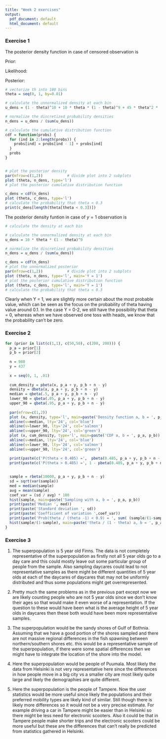 ```yaml
---
title: "Week 2 exercises"
output:
  pdf_document: default
  html_document: default
---
```



### Exercise 1

The posterior density function in case of censored observation is 

Prior:
\begin{equation}
P(\theta) \propto \theta^{0} (1 - \theta)^{0}
\end{equation}

Likelihood:
\begin{equation}
P(y | \theta) = {10\choose 0} (1 - \theta)^{10} + {10\choose 1} \theta (1 - \theta)^{9} + {10\choose 2} \theta (1 - \theta)^{8}
\end{equation}

Posterior:
\begin{equation}
P(\theta | y) \propto {10\choose 0} (1 - \theta)^{10} + {10\choose 1} \theta (1 - \theta)^{9} + {10\choose 2} \theta^{2} (1 - \theta)^{8}
\end{equation}
\begin{equation}
P(\theta | y) \propto (1 - \theta)^{10} + 10 \theta (1 - \theta)^{9} + 45 \theta^{2} (1 - \theta)^{8}
\end{equation}


```r
# vectorize th into 100 bins
theta = seq(0, 1, by=0.01)

# calculate the unnormalized density at each bin
u_dens = (1 - theta)^10 + 10 * theta * (1 - theta)^9 + 45 * theta^2 * (1 - theta)^8

# normalize the discretized probability densities
n_dens = u_dens / (sum(u_dens))

# calculate the cumulative distribution function
cdf = function(probs) {
  for (ind in 2:length(probs)) {
    probs[ind] = probs[ind - 1] + probs[ind]
  }
  probs
}


# plot the posterior density
par(mfrow=c(1,2))           # divide plot into 2 subplots
plot (theta, n_dens, type='l')
# plot the posterior cumulative distribution function

c_dens = cdf(n_dens)
plot (theta, c_dens, type='l')
# calculate the probability that theta < 0.3
print(c_dens[length(theta[theta < 0.3])])


```

The posterior density funtion in case of $y=1$ observation is

\begin{equation}
P(\theta | y) \propto 10 \theta (1 - \theta)^{9}
\end{equation}

```r
# calculate the density at each bin

# calculate the unnormalized density at each bin
u_dens = 10 * theta * (1 - theta)^9

# normalize the discretized probability densities
n_dens = u_dens / (sum(u_dens))

c_dens = cdf(n_dens)
# plot the unnormalized posterior
par(mfrow=c(1,2))           # divide plot into 2 subplots
plot (theta, n_dens, type='l', main='Y = 1')
# plot the posterior cumulative distribution function
plot (theta, c_dens, type='l', main='Y = 1')
# calculate the probability that theta < 0.3

```

Clearly when Y = 1, we are slightly more certain about the most probable value, which can be seen as the focus on the probability of theta having value around 0.1. In the case Y = 0-2, we still have the possibility that theta = 0, whereas when we have observed one toss with heads, we know that the probability can't be zero.

### Exercise 2

```r
for (prior in list(c(1,1), c(50,50), c(200, 200))) {
  p_a = prior[1]
  p_b = prior[2]
  
  n = 980
  y = 437
  
  x = seq(0, 1, .01)
  
  cum_density = pbeta(x, p_a + y, p_b + n - y)
  density = dbeta(x, p_a + y, p_b + n - y)
  median = qbeta(.5, p_a + y, p_b + n - y)
  lower_90 = qbeta(.05, p_a + y, p_b + n - y)
  upper_90 = qbeta(.95, p_a + y, p_b + n - y)
  
  par(mfrow=c(1,2))
  plot (x, density, type='l', main=paste('Density function a, b = ', p_a, p_b))
  abline(v=median, lty='24', col='blue')
  abline(v=lower_90, lty='24', col='salmon')
  abline(v=upper_90, lty='24', col='green')
  plot (x, cum_density, type='l', main=paste('CDF a, b = ', p_a, p_b))
  abline(v=median, lty='24', col='blue')
  abline(v=lower_90, lty='24', col='salmon')
  abline(v=upper_90, lty='24', col='green')

  print(paste(c('P(theta < 0.485) =',  pbeta(0.485, p_a + y, p_b + n - y))))
  print(paste(c('P(theta > 0.485) =', 1 - pbeta(0.485, p_a + y, p_b + n - y))))
  
  
  sample = rbeta(10000, p_a + y, p_b + n - y)
  sd = sqrt(var(sample))
  med = median(sample)
  avg = mean(sample)
  coef_var = (sd / avg) * 100
  hist(sample, main=paste('Sampling with a, b = ', p_a, p_b))
  print(paste('Median ', med))
  print(paste('Standard deviation ', sd))
  print(paste('Coefficient of variation ',coef_var))
  print(paste('Prob(theta / (theta -1) < 0.9) = ', sum( (sample/(1-sample)) < 0.9)/length(sample)))
  hist(sample/(1-sample), main=paste('theta / (1 - theta) a, b = ', p_a, p_b))
}
```

### Exercise 3

1) The superpopulation is 5 year old Finns. The data is not completely representative of the superpopulation as firstly not all 5 year olds go to a day care and this could mostly leave out some particular group of people from the sample. Also sampling daycares could lead to not representative samples as there might be different quantities of 5 year olds at each of the daycares of daycares that may not be uniformly distributed and thus some populations might get overrepresented.

2) Pretty much the same problems as in the previous part except now we are likely counting people who are not 5 year olds since we don't know their ages so that would make it even worse of a representation. If the question to these would have been what is the average height of 5 year olds in daycares then these both would have been more representative samples.

3) The superpopulation would be the sandy shores of Gulf of Bothnia. Assuming that we have a good portion of the shores sampled and there are not massive regional differences in the fish spawning between northern/southern shores etc. this would be a representative sample of the superpopulation, if there were some spatial differences then we might have to integrate the location of the shore into the model.

4) Here the superpopulation would be people of Puumala. Most likely the data from Helsinki is not very representative here since the differences in how people move in a big city vs a smaller city are most likely quite large and likely the demographies are quite different.

5) Here the superpopulation is the people of Tampere. Now the user statistics would be more useful since likely the populations and their preferred mobility types are likely kind of similar. Still though there is likely more differences so it would not be a very precise estimate. For example driving a car in Tampere might be easier than in Helsinki so there might be less need for electronic scooters. Also it could be that in Tampere people make shorter trips and the electronic scooters could be more useful but these are the differences that can't really be predicted from statistics gathered in Helsinki.
